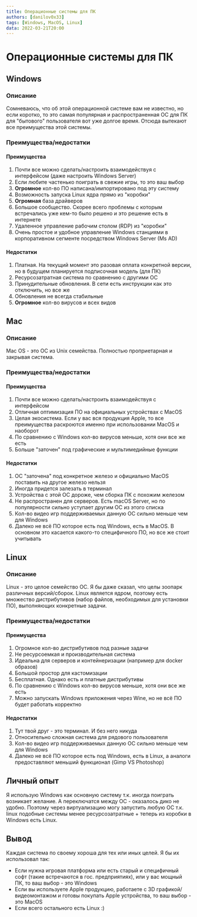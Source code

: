 ```yaml
---
title: Операционные системы для ПК
authors: [danilov0x33]
tags: [Windows, MacOS, Linux]
data: 2022-03-21T20:00
---
```


# Операционные системы для ПК

## Windows

### Описание
Сомневаюсь, что об этой операционной системе вам не известно, но если коротко,
то это самая популярная и распространенная ОС для ПК для "бытового" пользователя вот уже долгое время.
Отсюда вытекают все преимущества этой системы.

### Преимущества/недостатки

#### Преимущества
1. Почти все можно сделать/настроить взаимодействуя с интерфейсом (даже настроить Windows Server)
2. Если любите частенько поиграть в свежие игры, то это ваш выбор
3. **Огромное** кол-во ПО написана/импортировано под эту систему
4. Возможность запуска Linux ядра прямо из "коробки"
5. **Огромная** база драйверов
6. Большое сообщество. Скорее всего проблемы с которым встречались уже кем-то было решено и это решение есть в интернете
7. Удаленное управление рабочим столом (RDP) из "коробки"
8. Очень простое и удобное управление Windows станциями в корпоративном сегменте посредством Windows Server (Ms AD)

#### Недостатки
1. Платная. На текущий момент это разовая оплата конкретной версии, но в будущем планируется подписочная модель (для ПК)
2. Ресурсозатратная система по сравнению с другими ОС
3. Принудительные обновления. В сети есть инструкции как это отключить, но все же
4. Обновления не всегда стабильные
5. **Огромное** кол-во вирусов и всех видов


## Mac

### Описание
Mac OS - это ОС из Unix семейства. Полностью проприетарная и закрывая система.

### Преимущества/недостатки

#### Преимущества
1. Почти все можно сделать/настроить взаимодействуя с интерфейсом
2. Отличная оптимизация ПО на официальных устройствах с MacOS
3. Целая экосистема. Если у вас вся продукция Apple, то все преимущества раскроются именно при использовании MacOS и наоборот
4. По сравнению с Windows кол-во вирусов меньше, хотя они все же есть
5. Больше "заточен" под графические и мультимедийные функции

#### Недостатки
1. ОС "заточена" под конкретное железо и официально MacOS поставить на другое железо нельзя
2. Иногда придется залезать в терминал
3. Устройства с этой ОС дороже, чем сборка ПК с похожим железом
4. Не распространен для серверов. Есть macOS Server, но по популярности сильно уступает другим ОС из этого списка
5. Кол-во видео игр поддерживаемых данную ОС сильно меньше чем для Windows
6. Далеко не всё ПО которое есть под Windows, есть в MacOS. В основном это касается какого-то специфичного ПО, но все же стоит учитывать


## Linux

### Описание
Linux - это целое семейство ОС. Я бы даже сказал, что целы зоопарк различных версий/сборок. Linux является ядром,
поэтому есть множество дистрибутивов (набор файлов, необходимых для установки ПО), выполняющих конкретные задачи.

### Преимущества/недостатки

#### Преимущества
1. Огромное кол-во дистрибутивов под разные задачи
2. Не ресурсоемкая и производительная система
3. Идеальна для серверов и контейнеризации (например для docker образов)
4. Большой простор для кастомизации
5. Бесплатная. Однако есть и платные дистрибутивы
6. По сравнению с Windows кол-во вирусов меньше, хотя они все же есть
7. Можно запускать Windows приложения через Wine, но не всё ПО будет работать корректно

#### Недостатки
1. Тут твой друг - это терминал. И без него никуда
2. Относительно сложная система для рядового пользователя
3. Кол-во видео игр поддерживаемых данную ОС сильно меньше чем для Windows
4. Далеко не всё ПО которое есть под Windows, есть в Linux, а аналоги предоставляют меньший функционал (Gimp VS Photoshop)

## Личный опыт
Я использую Windows как основную систему т.к. иногда поиграть возникает желание. А переключатся между ОС - оказалось дико не удобно.
Поэтому через виртуализацию могу запустить любую ОС т.к. linux подобные системы менее ресурсозатратные + теперь из коробки в Windows есть Linux.

## Вывод
Каждая система по своему хороша для тех или иных целей. Я бы их использовал так:
* Если нужна игровая платформа или есть старый и специфичный софт (такие встречаются в гос. предприятиях), или у вас мощный ПК, то ваш выбор - это Windows
* Если вы используете Apple продукцию, работаете с 3D графикой/видеомонтажом и готовы покупать Apple устройства, то ваш выбор - это MacOS
* Если всего остального есть Linux :)